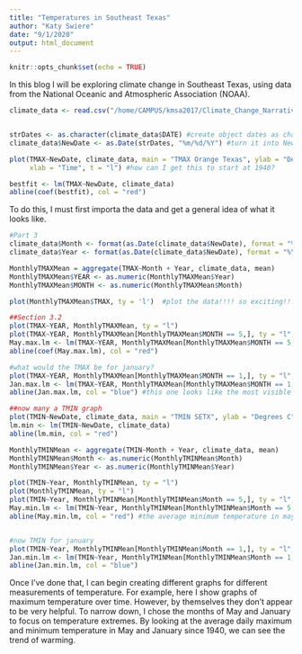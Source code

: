 ```yaml
---
title: "Temperatures in Southeast Texas"
author: "Katy Swiere"
date: "9/1/2020"
output: html_document
---
```


```r
knitr::opts_chunk$set(echo = TRUE)
```

In this blog I will be exploring climate change in Southeast Texas, using data from the National Oceanic and Atmospheric Association (NOAA). 

```r
climate_data <- read.csv("/home/CAMPUS/kmsa2017/Climate_Change_Narratives/Student_Folders/Swiere/Swiere_OrangeTX_DataNEW.csv")


strDates <- as.character(climate_data$DATE) #create object dates as characters
climate_data$NewDate <- as.Date(strDates, "%m/%d/%Y") #turn it into New Date

plot(TMAX~NewDate, climate_data, main = "TMAX Orange Texas", ylab = "Degrees C", 
     xlab = "Time", t = "l") #how can I get this to start at 1940?

bestfit <- lm(TMAX~NewDate, climate_data)
abline(coef(bestfit), col = "red")
```

To do this, I must first importa the data and get a general idea of what it looks like. 
```r
#Part 3
climate_data$Month <- format(as.Date(climate_data$NewDate), format = "%m")
climate_data$Year <- format(as.Date(climate_data$NewDate), format = "%Y")

MonthlyTMAXMean = aggregate(TMAX~Month + Year, climate_data, mean)
MonthlyTMAXMean$YEAR <- as.numeric(MonthlyTMAXMean$Year)
MonthlyTMAXMean$MONTH <- as.numeric(MonthlyTMAXMean$Month)

plot(MonthlyTMAXMean$TMAX, ty = 'l')  #plot the data!!!! so exciting!!!

##Section 3.2
plot(TMAX~YEAR, MonthlyTMAXMean, ty = "l")
plot(TMAX~YEAR, MonthlyTMAXMean[MonthlyTMAXMean$MONTH == 5,], ty = "l", main = "Average May Max Temps")
May.max.lm <- lm(TMAX~YEAR, MonthlyTMAXMean[MonthlyTMAXMean$MONTH == 5,])
abline(coef(May.max.lm), col = "red")

#what would the TMAX be for january?
plot(TMAX~YEAR, MonthlyTMAXMean[MonthlyTMAXMean$MONTH == 1,], ty = "l", main = "Average January Max Temps")
Jan.max.lm <- lm(TMAX~YEAR, MonthlyTMAXMean[MonthlyTMAXMean$MONTH == 1,])
abline(Jan.max.lm, col = "blue") #this one looks like the most visible trend so far

##now many a TMIN graph
plot(TMIN~NewDate, climate_data, main = "TMIN SETX", ylab = "Degrees C", xlab = "Time", t = "l")
lm.min <- lm(TMIN~NewDate, climate_data)
abline(lm.min, col = "red")

MonthlyTMINMean <- aggregate(TMIN~Month + Year, climate_data, mean)
MonthlyTMINMean$Month <- as.numeric(MonthlyTMINMean$Month)
MonthlyTMINMean$Year <- as.numeric(MonthlyTMINMean$Year)

plot(TMIN~Year, MonthlyTMINMean, ty = "l")
plot(MonthlyTMINMean, ty = "l")
plot(TMIN~Year, MonthlyTMINMean[MonthlyTMINMean$Month == 5,], ty = "l", main = "Average May Min Temps") #look at min temps in may
May.min.lm <- lm(TMIN~Year, MonthlyTMINMean[MonthlyTMINMean$Month == 5,])
abline(May.min.lm, col = "red") #the average minimum temperature in may has decreased


#now TMIN for january
plot(TMIN~Year, MonthlyTMINMean[MonthlyTMINMean$Month == 1,], ty = "l", main = "Average Jan Min Temps") #look at min temps in jan
Jan.min.lm <- lm(TMIN~Year, MonthlyTMINMean[MonthlyTMINMean$Month == 1,])
abline(Jan.min.lm, col = "blue")
```
Once I've done that, I can begin creating different graphs for different measurements of temperature. For example, here I show graphs of maximum temperature over time. However, by themselves they don't appear to be very helpful. To narrow down, I chose the months of May and January to focus on temperature extremes. By looking at the average daily maximum and minimum temperature in May and January since 1940, we can see the trend of warming. 

